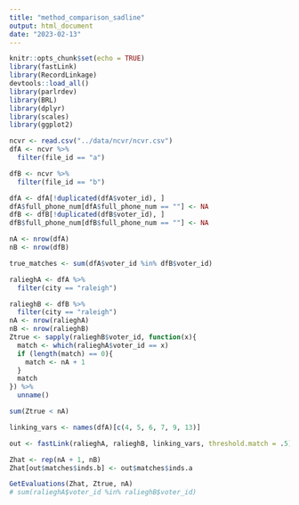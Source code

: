```yaml
---
title: "method_comparison_sadline"
output: html_document
date: "2023-02-13"
---
```


```r
knitr::opts_chunk$set(echo = TRUE)
library(fastLink)
library(RecordLinkage)
devtools::load_all()
library(parlrdev)
library(BRL)
library(dplyr)
library(scales)
library(ggplot2)

```

```r
ncvr <- read.csv("../data/ncvr/ncvr.csv")
dfA <- ncvr %>% 
  filter(file_id == "a")

dfB <- ncvr %>% 
  filter(file_id == "b")

dfA <- dfA[!duplicated(dfA$voter_id), ]
dfA$full_phone_num[dfA$full_phone_num == ""] <- NA
dfB <- dfB[!duplicated(dfB$voter_id), ]
dfB$full_phone_num[dfB$full_phone_num == ""] <- NA

nA <- nrow(dfA)
nB <- nrow(dfB)

true_matches <- sum(dfA$voter_id %in% dfB$voter_id)
```

```r
ralieghA <- dfA %>% 
  filter(city == "raleigh")

ralieghB <- dfB %>% 
  filter(city == "raleigh")
nA <- nrow(ralieghA)
nB <- nrow(ralieghB)
Ztrue <- sapply(ralieghB$voter_id, function(x){
  match <- which(ralieghA$voter_id == x)
  if (length(match) == 0){
    match <- nA + 1
  }
  match
}) %>%
  unname()

sum(Ztrue < nA)

linking_vars <- names(dfA)[c(4, 5, 6, 7, 9, 13)]

out <- fastLink(ralieghA, ralieghB, linking_vars, threshold.match = .5)

Zhat <- rep(nA + 1, nB)
Zhat[out$matches$inds.b] <- out$matches$inds.a

GetEvaluations(Zhat, Ztrue, nA)
# sum(ralieghA$voter_id %in% ralieghB$voter_id)


```

